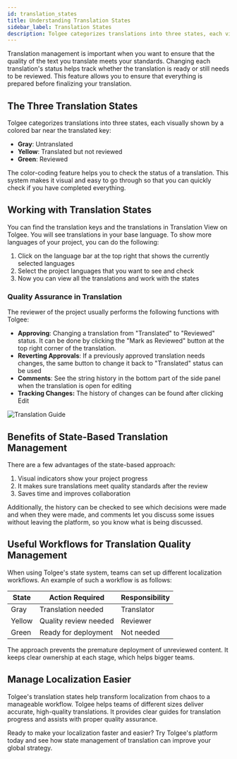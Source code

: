 ```yaml
---
id: translation_states
title: Understanding Translation States
sidebar_label: Translation States
description: Tolgee categorizes translations into three states, each visually shown by a colored bar near the translated key.
---
```



Translation management is important when you want to ensure that the quality of the text you translate meets your standards. Changing each translation's status helps track whether the translation is ready or still needs to be reviewed. This feature allows you to ensure that everything is prepared before finalizing your translation.

## The Three Translation States

Tolgee categorizes translations into three states, each visually shown by a colored bar near the translated key:

- **Gray**: Untranslated
- **Yellow**: Translated but not reviewed
- **Green**: Reviewed

<ScreenshotWrapper
  src="/img/docs/platform/translation-states-example.webp"
  alt="Quality assurance in translation three states"
/>

The color-coding feature helps you to check the status of a translation. This system makes it visual and easy to go through so that you can quickly check if you have completed everything.

## Working with Translation States

You can find the translation keys and the translations in Translation View on Tolgee. You will see translations in your base language. To show more languages of your project, you can do the following:

1. Click on the language bar at the top right that shows the currently selected languages
2. Select the project languages that you want to see and check
3. Now you can view all the translations and work with the states

### Quality Assurance in Translation

The reviewer of the project usually performs the following functions with Tolgee:

- **Approving**: Changing a translation from "Translated" to "Reviewed" status. It can be done by clicking the "Mark as Reviewed" button at the top right corner of the translation.
- **Reverting Approvals**: If a previously approved translation needs changes, the same button to change it back to "Translated" status can be used
- **Comments**: See the string history in the bottom part of the side panel when the translation is open for editing
- **Tracking Changes:** The history of changes can be found after clicking Edit

![Translation Guide](/img/docs/platform/tolgee-translation-states-guide.gif)

## Benefits of State-Based Translation Management

There are a few advantages of the state-based approach:

1. Visual indicators show your project progress
2. It makes sure translations meet quality standards after the review
3. Saves time and improves collaboration

Additionally, the history can be checked to see which decisions were made and when they were made, and comments let you discuss some issues without leaving the platform, so you know what is being discussed.

## Useful Workflows for Translation Quality Management

When using Tolgee's state system, teams can set up different localization workflows. An example of such a workflow is as follows:

| State | Action Required | Responsibility |
| --- | --- | --- |
| Gray | Translation needed | Translator |
| Yellow | Quality review needed | Reviewer |
| Green | Ready for deployment | Not needed |

The approach prevents the premature deployment of unreviewed content. It keeps clear ownership at each stage, which helps bigger teams.

## Manage Localization Easier

Tolgee's translation states help transform localization from chaos to a manageable workflow. Tolgee helps teams of different sizes deliver accurate, high-quality translations. It provides clear guides for translation progress and assists with proper quality assurance.

Ready to make your localization faster and easier? Try Tolgee's platform today and see how state management of translation can improve your global strategy.